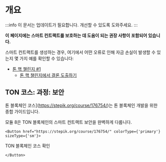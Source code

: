 
# 개요

:::info
이 문서는 업데이트가 필요합니다. 개선할 수 있도록 도와주세요.
:::

**이 페이지에는 스마트 컨트랙트를 보호하는 데 도움이 되는 권장 사항이 포함되어 있습니다.**

스마트 컨트랙트를 생성하는 경우, 여기에서 어떤 오류로 인해 자금 손실이 발생할 수 있는지 몇 가지 예를 확인할 수 있습니다:

- [톤 핵 챌린지 #1](https://github.com/ton-blockchain/hack-challenge-1)
  - [톤 핵 챌린지에서 결론 도출하기](/개발/스마트-계약/보안/톤-핵-챌린지-1)

## TON 코스: 과정: 보안

톤 블록체인 코스](https://stepik.org/course/176754/)는 톤 블록체인 개발을 위한 종합 가이드입니다.

모듈 8은 TON 블록체인의 스마트 컨트랙트 보안을 완벽하게 다룹니다.

```mdx-code-block
<Button href="https://stepik.org/course/176754/" colorType={'primary'} sizeType={'sm'}>
```

TON 블록체인 코스 확인

```mdx-code-block
</Button>
```
